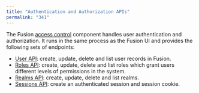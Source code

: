 ```yaml
---
title: "Authentication and Authorization APIs"
permalink: "341"
---
```


The Fusion [access control](/fusion-server/4.2/124/access-control) component handles user authentication and authorization.
It runs in the same process as the Fusion UI and provides the following sets of endpoints:

* [User API](/fusion-server/4.2/340/user-api): create, update, delete and list user records in Fusion.
* [Roles API](/fusion-server/4.2/338/roles-api): create, update, delete and list roles which grant users different levels of permissions in the system.
* [Realms API](/fusion-server/4.2/337/realms-api): create, update, delete and list realms.
* [Sessions API](/fusion-server/4.2/339/sessions-api): create an authenticated session and session cookie.